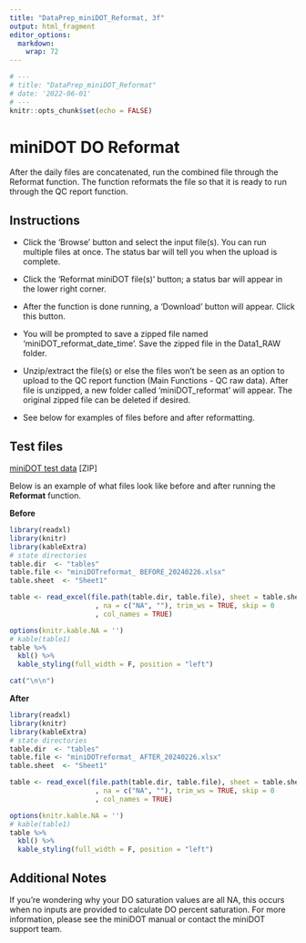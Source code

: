 ```yaml
---
title: "DataPrep_miniDOT_Reformat, 3f"
output: html_fragment
editor_options: 
  markdown: 
    wrap: 72
---
```


```r
# ---
# title: "DataPrep_miniDOT_Reformat"
# date: '2022-06-01'
# ---
knitr::opts_chunk$set(echo = FALSE)
```

# miniDOT DO Reformat

After the daily files are concatenated, run the combined file through
the Reformat function. The function reformats the file so that it is
ready to run through the QC report function.

## Instructions

-   Click the 'Browse' button and select the input file(s). You can run
    multiple files at once. The status bar will tell you when the upload
    is complete.

-   Click the 'Reformat miniDOT file(s)' button; a status bar will
    appear in the lower right corner.

-   After the function is done running, a 'Download' button will appear.
    Click this button.

-   You will be prompted to save a zipped file named
    'miniDOT_reformat_date_time'. Save the zipped file in the Data1_RAW
    folder.

-   Unzip/extract the file(s) or else the files won't be seen as an
    option to upload to the QC report function (Main Functions - QC raw
    data). After file is unzipped, a new folder called
    'miniDOT_reformat' will appear. The original zipped file can be
    deleted if desired.

-   See below for examples of files before and after reformatting.

## Test files

[miniDOT test data](TestData_miniDOT.zip) [ZIP]

Below is an example of what files look like before and after running the **Reformat** function.

**Before**

```r
library(readxl)
library(knitr)
library(kableExtra)
# state directories
table.dir  <- "tables"
table.file <- "miniDOTreformat_ BEFORE_20240226.xlsx"
table.sheet  <- "Sheet1"

table <- read_excel(file.path(table.dir, table.file), sheet = table.sheet
                     , na = c("NA", ""), trim_ws = TRUE, skip = 0
                     , col_names = TRUE)  

options(knitr.kable.NA = '')
# kable(table1)
table %>% 
  kbl() %>% 
  kable_styling(full_width = F, position = "left")

cat("\n\n")
```

**After**

```r
library(readxl)
library(knitr)
library(kableExtra)
# state directories
table.dir  <- "tables"
table.file <- "miniDOTreformat_ AFTER_20240226.xlsx"
table.sheet  <- "Sheet1"

table <- read_excel(file.path(table.dir, table.file), sheet = table.sheet
                     , na = c("NA", ""), trim_ws = TRUE, skip = 0
                     , col_names = TRUE)  

options(knitr.kable.NA = '')
# kable(table1)
table %>% 
  kbl() %>% 
  kable_styling(full_width = F, position = "left")
```

## Additional Notes

If you're wondering why your DO saturation values are all NA, this occurs when no inputs are provided to calculate DO percent saturation. For more information, please see the miniDOT manual or contact the miniDOT support team.
